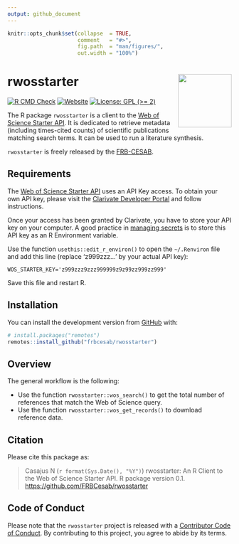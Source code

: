 ```yaml
---
output: github_document
---
```


<!-- README.md is generated from README.Rmd. Please edit that file -->


```r
knitr::opts_chunk$set(collapse  = TRUE,
                      comment   = "#>",
                      fig.path  = "man/figures/",
                      out.width = "100%")
```



rwosstarter <img src="man/figures/package-sticker.png" align="right" style="float:right; height:120px;"/>
=========================================================

<!-- badges: start -->
[![R CMD Check](https://github.com/frbcesab/rwosstarter/actions/workflows/R-CMD-check.yaml/badge.svg)](https://github.com/frbcesab/rwosstarter/actions/workflows/R-CMD-check.yaml)
[![Website](https://github.com/frbcesab/rwosstarter/actions/workflows/pkgdown.yaml/badge.svg)](https://github.com/frbcesab/rwosstarter/actions/workflows/pkgdown.yaml)
[![License: GPL (>= 2)](https://img.shields.io/badge/License-GPL%20%28%3E%3D%202%29-blue.svg)](https://choosealicense.com/licenses/gpl-2.0/)
<!-- badges: end -->




The R package `rwosstarter` is a client to the 
[Web of Science Starter API](https://developer.clarivate.com/apis/wos-starter).
It is dedicated to retrieve metadata (including times-cited counts) of 
scientific publications matching search terms. It can be used to run a 
literature synthesis.

`rwosstarter` is freely released by the 
[FRB-CESAB](https://www.fondationbiodiversite.fr/en/about-the-foundation/le-cesab/).




## Requirements

The [Web of Science Starter API](https://developer.clarivate.com/apis/wos-starter) 
uses an API Key access. To obtain your own API key, please visit the 
[Clarivate Developer Portal](https://developer.clarivate.com/) and follow instructions.


Once your access has been granted by Clarivate, you have to store your API key 
on your computer. A good practice in 
[managing secrets](https://cran.r-project.org/web/packages/httr/vignettes/secrets.html) 
is to store this API key as an R Environment variable.

Use the function `usethis::edit_r_environ()` to open the `~/.Renviron` file and add 
this line (replace 'z999zzz...' by your actual API key):

```
WOS_STARTER_KEY='z999zzz9zzz999999z9z99zz999zz999'
```

Save this file and restart R.




## Installation

You can install the development version from [GitHub](https://github.com/) with:

```r
# install.packages("remotes")
remotes::install_github("frbcesab/rwosstarter")
```




## Overview

The general workflow is the following:

- Use the function `rwosstarter::wos_search()` to get the total number of references
that match the Web of Science query.
- Use the function `rwosstarter::wos_get_records()` to download reference data.



## Citation

Please cite this package as: 

> Casajus N (`r format(Sys.Date(), "%Y")`) rwosstarter: An R Client to
the Web of Science Starter API. R package version 0.1.
<https://github.com/FRBCesab/rwosstarter>



## Code of Conduct

Please note that the `rwosstarter` project is released with a 
[Contributor Code of Conduct](https://www.contributor-covenant.org/version/2/1/code_of_conduct/). 
By contributing to this project, you agree to abide by its terms.
